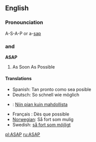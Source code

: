 ==English==
===Pronounciation===
A-S-A-P or a-[[sap]] 
==={{Initialism}} and {{acronym}}===
'''ASAP'''
#As Soon As Possible

====Translations====
*Spanish: Tan pronto como sea posible
*Deutsch: So schnell wie möglich
*{{fi}}: [[Niin pian kuin mahdollista]]
*Français : Dès que possible
*[[Norwegian]]: Så fort som mulig
*Swedish: [[så fort som möjligt]]

[[pl:ASAP]]
[[ru:ASAP]]